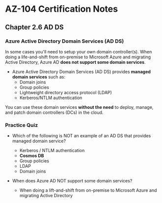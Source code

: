 # AZ-104 Certification Notes
## Chapter 2.6 AD DS

### Azure Active Directory Domain Services (AD DS)
In some cases you'll need to setup your own domain controller(s). When doing a life-and-shift from on-premise to Microsoft Azure and migrating Active Directory, Azure AD **does not support some domain services**.
* Azure Active Directory Domain Services (AD DS) provides **managed domain services** such as:
	* Domain joins
	* Group policies
	* Lightweight directory access protocol (LDAP)
	* Kerberos/NTLM authentication

You can use these domain services **without the need** to deploy, manage, and patch domain controllers (DCs) in the cloud.

### Practice Quiz
* Which of the following is NOT an example of an AD DS that provides managed domain service?
	* Kerberos / NTLM authentication
	* **Cosmos DB**
	* Group policies
	* LDAP
	* Domain joins

* When does Azure AD NOT support some domain services?
	* When doing a lift-and-shift from on-premise to Microsoft Azure and migrating Active Directory